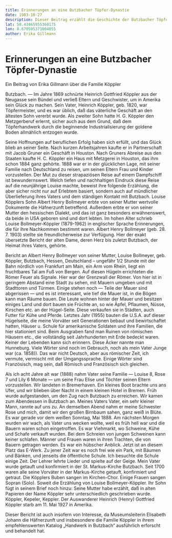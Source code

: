 ```yaml
---
title: Erinnerungen an eine Butzbacher Töpfer-Dynastie
date: 1983-10-27
description: Dieser Beitrag erzählt die Geschichte der Butzbacher Töpfer-Dynastie Köppler, ihrer Verbindung zu Amerika und ihren Wurzeln in Butzbach, basierend auf den Erinnerungen von Louise Bollmeyer-Köppler.
lat: 50.43465955360175
lon: 8.670595371004055
author: Erika Gillmann
---
```



# Erinnerungen an eine Butzbacher Töpfer-Dynastie

Ein Beitrag von Erika Gillmann über die Familie Köppler

Butzbach. — Im Jahre 1869 schnürte Heinrich Gottfried Köppler aus der Neugasse sein Bündel und verließ Eltern und Geschwister, um in Amerika sein Glück zu machen. Sein Vater, Heinrich Köppler, geb. 1820, war Töpfermeister, und es war üblich, daß das väterliche Geschäft an den ältesten Sohn vererbt wurde. Als zweiter Sohn hatte H. G. Köppler den Metzgerberuf erlernt, sicher auch aus dem Grund, daß dem Töpferhandwerk durch die beginnende Industrialisierung der goldene Boden allmählich entzogen wurde.

Seine Hoffnungen auf beruflichen Erfolg haben sich erfüllt, und das Glück blieb an seiner Seite. Nach kurzen Arbeitsjahren kaufte er in Partnerschaft mit Jacob Gruner ein Geschäft in Houston. Nach Gruners Abreise aus den Staaten kaufte H. C. Köppler ein Haus mit Metzgerei in Houston, das ihm schon 1884 ganz gehörte. 1888 war er in der glücklichen Lage, mit seiner Familie nach Deutschland zu reisen, um seinen Eltern Frau und Kinder vorzustellen. Der Mut zu dieser strapaziösen Reise auf einem Dampfschiff ist bewundernswert. Welch tiefen und nachhaltigen Eindruck diese Reise auf die neunjährige Louise machte, beweist ihre folgende Erzählung, die aber sicher nicht nur auf Erlebtem basiert, sondern auch auf mündlicher Überlieferung ihres Vaters und dem ständigen Kontakt mit Butzbach. Louise Köpplers Sohn Albert Henry Bollmeyer erbte von seiner Mutter wertvolle Dokumente die Häfnerzunft betreffend. Außerdem erbte er von seiner Mutter den hessischen Dialekt, und das ist ganz besonders erwähnenswert, da beide in USA geboren sind und dort lebten. Im hohen Alter schrieb Louise Bollmeyer-Köppler (1879-1962) in englischer Sprache Erinnerungen, die für ihre Nachkommen bestimmt waren. Albert Henry Bollmeyer (geb. 28. 7. 1903) stellte sie freundlicherweise zur Verfügung. Hier der exakt übersetzte Bericht der alten Dame, deren Herz bis zuletzt Butzbach, der Heimat ihres Vaters, gehörte.

Bericht an Albert Henry Bollmeyer von seiner Mutter, Louise Bollmeyer, geb. Köppler, Butzbach, Hessen, Deutschland – ungefähr 1/2 Stunde mit der Bahn nördlich von Frankfurt am Main, ein Arm vom Rhein, liegt ein fruchtbares Tal am Fuß von Bergen. Auf diesen Hügeln errichteten die Römer Feuer als Signale. Hier war der Grenzwall der Römer. Von hier ist in geringem Abstand eine Stadt zu sehen, mit Mauern umgeben und mit Stadttoren und Türmen. Einige stehen noch — Teile der Mauer sind abgerissen — und es ist interessant, wie tief die Mauer ist, in die Bögen kann man Räume bauen. Die Leute wohnen hinter der Mauer und besitzen einiges Land und dort bauen sie Früchte an, so wie Äpfel, Pflaumen, Nüsse, Kirschen etc. an der Hügel-Seite. Diese verkaufen sie in Städten, auch Futter für Kühe und Pferde. Letztes Jahr (1955) bauten die U.S.A. auf dieser Hügelseite, die meine Vorväter seit Generationen bebaut und bewirtschaftet hatten, Häuser u. Schule für amerikanische Soldaten und ihre Familien, die hier stationiert sind. Beim Ausgraben fand man Ruinen von römischen Häusern etc., die vollständig seit Jahrhunderten mit Erde bedeckt waren. Keiner der Lebenden kann sich erinnern. Diese Äcker nannte man Hunneburg. Viele Wörter sind noch im Gebrauch, noch als mein Vater Junge war (ca. 1858)). Das war nicht Deutsch, aber aus römischer Zeit, ich vermute, vermischt mit der Umgangssprache. Einige Wörter sind Französisch, mag sein, daß Römisch und Französisch sich gleichen.

Als ich acht Jahre alt war (1888) nahm Vater seine Familie — Louise 8, Rose 7 und Lily 6 Monate — um seine Frau Elise und Töchter seinen Eltern vorzustellen. Wir landeten in Bremerhaven. Ein kleines Boot brachte uns ans Ufer, und wir blieben über Nacht in einem kleinen Hotel in Bremen. Früh wurde aufgestanden, um den Zug nach Butzbach zu erreichen. Wir kamen zum Abendessen in Butzbach an. Meines Vaters Vater, ein sehr kleiner Mann, rannte auf uns zu. An demselben Abend nahm er meine Schwester Rose und mich, damit wir den großen Birnbaum sahen, ganz weiß in Blüte. Es war gerade vor dem weißen Sonntag, Mai 1888. Am nächsten Morgen wurden wir wach, als Vater uns wecken wollte, weil es früh hell war und die Bauern waren schon eingetroffen. Es war Viehmarkt, wo Schweine, Kühe und Schafe verkauft wurden. Bei dem Schreien von jungen Schweinen kann keiner schlafen. Männer und Frauen waren in ihren Trachten, die von Bauern getragen werden. Es war ein hübscher Anblick. Jetzt ist an diesem Platz das E-Werk. Zu jener Zeit war es noch frei wie ein Park, mit Bäumen und Bänken, und jenseits die öffentliche Schule. Ich besuchte die Schule einige Zeit. Der Lehrer lehrte Lieder und spielte auf der Geige. Mein Vater wurde getauft und konfirmiert in der St. Markus-Kirche Butzbach. Seit 1700 waren alle seine Vorväter in der Markus-Kirche getauft, konfirmiert und getraut. Die Köpplers Buben sangen im Kirchen-Chor. Einige Frauen sangen Sopran (Solo). Soweit die Erzählung von Louise Bollmeyer-Köppler. Ihr Sohn fügt in seinem Brief noch hinzu: Seine Mutter habe erzählt, daß in alten Papieren der Name Köppler sehr unterschiedlich geschrieben wurde. Köppler, Kepeler, Keppler. Der Auswanderer Heinrich (Henry) Gottfried Köppler starb am 11. Mai 1927 in Amerika.

Dieser Bericht ist auch insofern von Interesse, da Museumsleiterin Elisabeth Johann die Häfnerzunft und insbesondere die Familie Köppler in ihrem empfehlenswerten Katalog „Handwerk in Butzbach“ ausführlich erforscht und behandelt hat.
